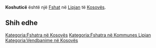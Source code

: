 {{Fshat në Kosovës
 | Emri                = Koshuticë
| sqi_N_name = Koshuticë
| sqi_N_FULL_NAME_RO = Koshuticë
| sqi_N_FULL_NAME_ND_RO = Koshutice
| sqi_N_SORT_NAME_RG = KOSHUTICE
| sqi_N_FULL_NAME_RG = Koshuticë
| sqi_N_FULL_NAME_ND_RG = Koshutice
| sqi_V_name = Koshutica
| sqi_V_FULL_NAME_RO = Koshutica
| sqi_V_FULL_NAME_ND_RO = Koshutica
| sqi_V_SORT_NAME_RG = KOSHUTICA
| sqi_V_FULL_NAME_RG = Koshutica
| sqi_V_FULL_NAME_ND_RG = Koshutica
| srp_N_name = Košutica
| srp_N_FULL_NAME_RO = Košutica
| srp_N_FULL_NAME_ND_RO = Kosutica
| srp_N_SORT_NAME_RG = KOSUTICA
| srp_N_FULL_NAME_RG = Košutica
| srp_N_FULL_NAME_ND_RG = Kosutica
| srp_NS_name = Кошутица
| srp_NS_FULL_NAME_RO = Кошутица
| srp_NS_FULL_NAME_ND_RO = Кошутица
| srp_NS_SORT_NAME_RG = КОШУТИЦА
| srp_NS_FULL_NAME_RG = Кошутица
| srp_NS_FULL_NAME_ND_RG = Кошутица

 | Emri (Rasa dhanore) = 
 | Figura              = 
 | Shteti              = Kosovo
 | Komuna              = Lipjan
 | Kodi postar         = 
 | Sipërfaqja          = 

 | Popullsia           = 

 | Regj. i popullsisë  = 
 | Dend. e popullsisë  = 
 | Faqja zyrtare       = 
 <!--- Koordinatat ----> 
 | Gjerësia            = 43.211111
 | Gjatësia            = 20.69
 | Lartësia            = 
}}
'''Koshuticë''' është një [[Fshat]] në [[Lipjan]] të [[Kosovës]].

<!-- == Gjeografia == -->
<!-- == Historia == -->
<!-- == Demografia == -->
== Shih edhe ==
{{Komuna Lipjan}}
{{Kosovo-Administrata-Cung}}

[[Kategoria:Fshatra në Kosovës]]
[[Kategoria:Fshatra në Kommunes Lipjan]]
[[Kategoria:Vendbanime në Kosovës]]